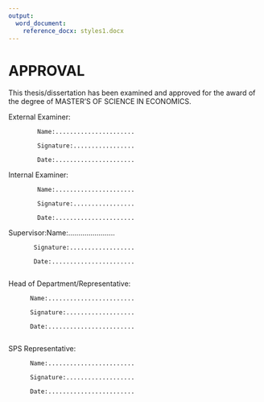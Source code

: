 ```yaml
---
output:
  word_document: 
    reference_docx: styles1.docx
---
```

# APPROVAL
This thesis/dissertation has been examined and approved for the award of the degree of MASTER'S OF SCIENCE IN ECONOMICS.

External Examiner:

            Name:......................
                  
            Signature:.................
                  
            Date:......................

Internal Examiner:

            Name:......................
                  
            Signature:.................
                  
            Date:......................

Supervisor:Name:.......................
            
           Signature:..................
           
           Date:.......................
           
Head of Department/Representative:
          
          Name:........................
          
          Signature:...................
          
          Date:........................
          
SPS Representative:
          
          Name:........................
          
          Signature:...................
          
          Date:........................
        